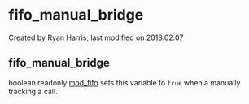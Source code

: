 
# fifo_manual_bridge 

 Created by  Ryan Harris, last modified on 2018.02.07

## fifo_manual_bridge

boolean readonly [mod\_fifo](../FreeSWITCH-Explained/Modules/mod_fifo_3966031.mdx#add) sets this variable to `true` when a manually tracking a call.


